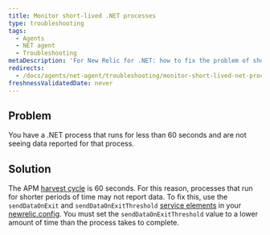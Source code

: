 ```yaml
---
title: Monitor short-lived .NET processes
type: troubleshooting
tags:
  - Agents
  - NET agent
  - Troubleshooting
metaDescription: 'For New Relic for .NET: how to fix the problem of short-lived .NET processes not being reported to APM.'
redirects:
  - /docs/agents/net-agent/troubleshooting/monitor-short-lived-net-processes
freshnessValidatedDate: never
---
```


## Problem

You have a .NET process that runs for less than 60 seconds and are not seeing data reported for that process.

## Solution

The APM [harvest cycle](/docs/new-relic-solutions/get-started/glossary/#harvest-cycle) is 60 seconds. For this reason, processes that run for shorter periods of time may not report data. To fix this, use the `sendDataOnExit` and `sendDataOnExitThreshold` [service elements](/docs/apm/agents/net-agent/configuration/net-agent-configuration/#service) in your [newrelic.config](/docs/apm/agents/net-agent/configuration/net-agent-configuration/#config-options-precedence). You must set the `sendDataOnExitThreshold` value to a lower amount of time than the process takes to complete.
